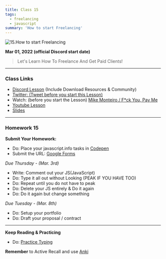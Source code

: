 ```yaml
---
title: Class 15
tags:
  - freelancing
  - javascript
summary: 'How to start Freelancing'
---
```


![15.How to start Freelancing](https://cdn.hashnode.com/res/hashnode/image/upload/v1676631346153/-u-GUTCNW.png?auto=compress)

**Mar 01, 2022 (official Discord start date)**

> Let's Learn How To Freelance And Get Paid Clients!

<hr />

### Class Links

- [Discord Lesson](https://discord.com/channels/735923219315425401/738891289071714388/948346759145467924) (Include Download Resources & Community)
- [Twitter: (Tweet before you start this Lesson)](https://twitter.com/leonnoel/status/1498787819933691905)
- Watch: (before you start the Lesson) [Mike Monteiro / F\*ck You, Pay Me](https://youtu.be/jVkLVRt6c1U)
- [Youtube Lesson](https://youtu.be/68Li7ukgDKg)
- [Slides](https://slides.com/leonnoel/100devs2-intro-to-freelancing)

<hr />

### Homework 15

**Submit Your Homework:**

- Do: Place your javascript.info tasks in [Codepen](https://codepen.io)
- Submit the URL: [Google Forms](https://forms.gle/i4skrmpk1HiXXg6ZA)

_Due Thursday - (Mar. 3rd)_

- Write: Comment out your JS(JavaScript)
- Do: Type it all out without Looking (PEAK IF YOU HAVE TOO)
- Do: Repeat until you do not have to peak
- Do: Delete your JS entirely & Do it again
- Do: Do it again but change something

_Due Tuesday - (Mar. 8th)_

- Do: Setup your portfolio
- Do: Draft your proposal / contract

<hr />

**Keep Reading & Practicing**

- Do: [Practice Typing](https://www.keybr.com/)

**Remember** to Active Recall and use [Anki](https://apps.ankiweb.net/)

